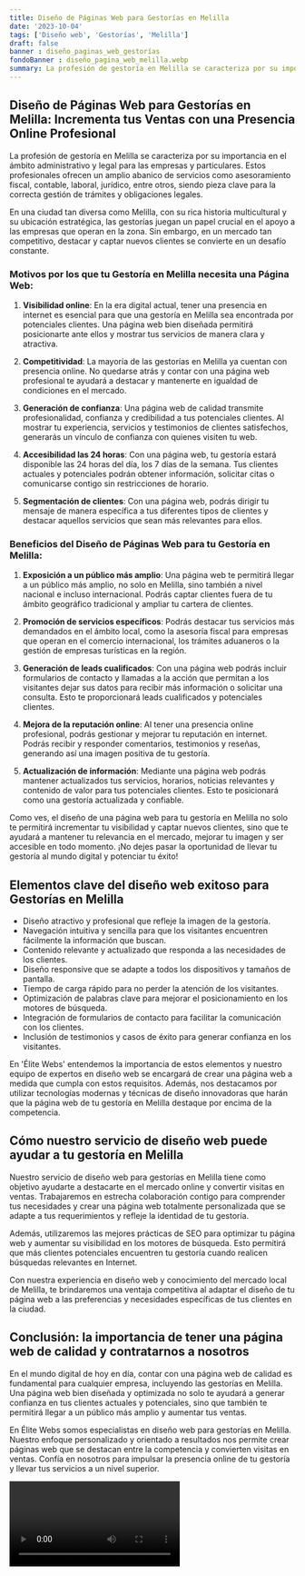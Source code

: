 ```yaml
---
title: Diseño de Páginas Web para Gestorías en Melilla
date: '2023-10-04'
tags: ['Diseño web', 'Gestorías', 'Melilla']
draft: false
banner : diseño_paginas_web_gestorías
fondoBanner : diseño_pagina_web_melilla.webp
summary: La profesión de gestoría en Melilla se caracteriza por su importancia en el ámbito administrativo y legal para las empresas y particulares. Estos profesionales ofrecen un amplio abanico de servicios como asesoramiento fiscal, contable, laboral, jurídico, entre otros, siendo pieza clave para la correcta gestión de trámites y obligaciones legales.
---
```


## Diseño de Páginas Web para Gestorías en Melilla: Incrementa tus Ventas con una Presencia Online Profesional

La profesión de gestoría en Melilla se caracteriza por su importancia en el ámbito administrativo y legal para las empresas y particulares. Estos profesionales ofrecen un amplio abanico de servicios como asesoramiento fiscal, contable, laboral, jurídico, entre otros, siendo pieza clave para la correcta gestión de trámites y obligaciones legales.

En una ciudad tan diversa como Melilla, con su rica historia multicultural y su ubicación estratégica, las gestorías juegan un papel crucial en el apoyo a las empresas que operan en la zona. Sin embargo, en un mercado tan competitivo, destacar y captar nuevos clientes se convierte en un desafío constante.

### Motivos por los que tu Gestoría en Melilla necesita una Página Web:

1. **Visibilidad online**: En la era digital actual, tener una presencia en internet es esencial para que una gestoría en Melilla sea encontrada por potenciales clientes. Una página web bien diseñada permitirá posicionarte ante ellos y mostrar tus servicios de manera clara y atractiva.

2. **Competitividad**: La mayoría de las gestorías en Melilla ya cuentan con presencia online. No quedarse atrás y contar con una página web profesional te ayudará a destacar y mantenerte en igualdad de condiciones en el mercado.

3. **Generación de confianza**: Una página web de calidad transmite profesionalidad, confianza y credibilidad a tus potenciales clientes. Al mostrar tu experiencia, servicios y testimonios de clientes satisfechos, generarás un vínculo de confianza con quienes visiten tu web.

4. **Accesibilidad las 24 horas**: Con una página web, tu gestoría estará disponible las 24 horas del día, los 7 días de la semana. Tus clientes actuales y potenciales podrán obtener información, solicitar citas o comunicarse contigo sin restricciones de horario.

5. **Segmentación de clientes**: Con una página web, podrás dirigir tu mensaje de manera específica a tus diferentes tipos de clientes y destacar aquellos servicios que sean más relevantes para ellos.

### Beneficios del Diseño de Páginas Web para tu Gestoría en Melilla:

1. **Exposición a un público más amplio**: Una página web te permitirá llegar a un público más amplio, no solo en Melilla, sino también a nivel nacional e incluso internacional. Podrás captar clientes fuera de tu ámbito geográfico tradicional y ampliar tu cartera de clientes.

2. **Promoción de servicios específicos**: Podrás destacar tus servicios más demandados en el ámbito local, como la asesoría fiscal para empresas que operan en el comercio internacional, los trámites aduaneros o la gestión de empresas turísticas en la región.

3. **Generación de leads cualificados**: Con una página web podrás incluir formularios de contacto y llamadas a la acción que permitan a los visitantes dejar sus datos para recibir más información o solicitar una consulta. Esto te proporcionará leads cualificados y potenciales clientes.

4. **Mejora de la reputación online**: Al tener una presencia online profesional, podrás gestionar y mejorar tu reputación en internet. Podrás recibir y responder comentarios, testimonios y reseñas, generando así una imagen positiva de tu gestoría.

5. **Actualización de información**: Mediante una página web podrás mantener actualizados tus servicios, horarios, noticias relevantes y contenido de valor para tus potenciales clientes. Esto te posicionará como una gestoría actualizada y confiable.

Como ves, el diseño de una página web para tu gestoría en Melilla no solo te permitirá incrementar tu visibilidad y captar nuevos clientes, sino que te ayudará a mantener tu relevancia en el mercado, mejorar tu imagen y ser accesible en todo momento. ¡No dejes pasar la oportunidad de llevar tu gestoría al mundo digital y potenciar tu éxito!

<GifSeo />

<Cta />

## Elementos clave del diseño web exitoso para Gestorías en Melilla

- Diseño atractivo y profesional que refleje la imagen de la gestoría.
- Navegación intuitiva y sencilla para que los visitantes encuentren fácilmente la información que buscan.
- Contenido relevante y actualizado que responda a las necesidades de los clientes.
- Diseño responsive que se adapte a todos los dispositivos y tamaños de pantalla.
- Tiempo de carga rápido para no perder la atención de los visitantes.
- Optimización de palabras clave para mejorar el posicionamiento en los motores de búsqueda.
- Integración de formularios de contacto para facilitar la comunicación con los clientes.
- Inclusión de testimonios y casos de éxito para generar confianza en los visitantes.

En 'Élite Webs' entendemos la importancia de estos elementos y nuestro equipo de expertos en diseño web se encargará de crear una página web a medida que cumpla con estos requisitos. Además, nos destacamos por utilizar tecnologías modernas y técnicas de diseño innovadoras que harán que la página web de tu gestoría en Melilla destaque por encima de la competencia.

## Cómo nuestro servicio de diseño web puede ayudar a tu gestoría en Melilla

Nuestro servicio de diseño web para gestorías en Melilla tiene como objetivo ayudarte a destacarte en el mercado online y convertir visitas en ventas. Trabajaremos en estrecha colaboración contigo para comprender tus necesidades y crear una página web totalmente personalizada que se adapte a tus requerimientos y refleje la identidad de tu gestoría.

Además, utilizaremos las mejores prácticas de SEO para optimizar tu página web y aumentar su visibilidad en los motores de búsqueda. Esto permitirá que más clientes potenciales encuentren tu gestoría cuando realicen búsquedas relevantes en Internet.

Con nuestra experiencia en diseño web y conocimiento del mercado local de Melilla, te brindaremos una ventaja competitiva al adaptar el diseño de tu página web a las preferencias y necesidades específicas de tus clientes en la ciudad.

## Conclusión: la importancia de tener una página web de calidad y contratarnos a nosotros

En el mundo digital de hoy en día, contar con una página web de calidad es fundamental para cualquier empresa, incluyendo las gestorías en Melilla. Una página web bien diseñada y optimizada no solo te ayudará a generar confianza en tus clientes actuales y potenciales, sino que también te permitirá llegar a un público más amplio y aumentar tus ventas.

En Élite Webs somos especialistas en diseño web para gestorías en Melilla. Nuestro enfoque personalizado y orientado a resultados nos permite crear páginas web que se destacan entre la competencia y convierten visitas en ventas. Confía en nosotros para impulsar la presencia online de tu gestoría y llevar tus servicios a un nivel superior.

<Video />

<CtaBot job='Gestorías' city='Melilla'/>

<Gmaps query='Melilla+españa+maps' />
